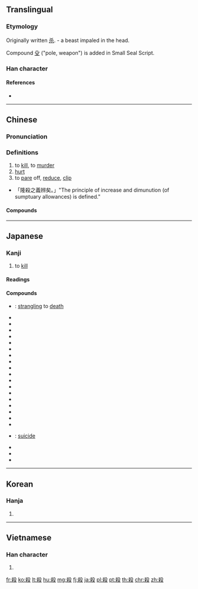 {{also|杀}}
==Translingual==

===Etymology===
Originally written [[杀]]. {{liushu|p}} - a beast impaled in the head.

Compound [[殳]] ("pole, weapon") is added in Small Seal Script.

===Han character===
{{Han char|rn=79|rad=殳|as=07|sn=11|four=47947|canj=KCHNE,KDHNE|ids=⿰杀殳}}

====References====
* {{Han ref|kx=0585.110|dkj=16638|dj=0978.050|hdz=32157.010|uh=6BBA|ud=27578|bh=B1FE|bd=45566}}

----

==Chinese==
{{zh-forms|s=杀}}

===Pronunciation===
{{zh-pron
|m=shā
|ma=
|c=saat3
|h=pfs=sat
|mn=sat
|w=4saq
|mc=y
|oc=y
|cat=v
}}

===Definitions===
{{zh-hanzi}}

# to [[kill]], to [[murder]]
# [[hurt]]
# to [[pare]] off, [[reduce]], [[clip]]
* 「隆殺之義辨矣。」"The principle of increase and dimunution (of sumptuary allowances) is defined."

====Compounds====
{{der5
|{{zh-l|殺場}}
|{{zh-l|殺蟲藥}}
|{{zh-l|殺敵致果}}
|{{zh-l|殺伐}}
|{{zh-l|殺風景}}
|{{zh-l|殺害}}
|{{zh-l|殺機}}
|{{zh-l|殺雞取卵}}
|{{zh-l|殺雞嚇猴}}
|{{zh-l|殺價}}
|{{zh-l|殺戒}}
|{{zh-l|殺菌}}
|{{zh-l|殺戮}}
|{{zh-l|殺掠}}
|{{zh-l|殺碁}}
|{{zh-l|殺氣}}
|{{zh-l|殺青}}
|{{zh-l|殺人不見血}}
|{{zh-l|殺人不眨眼}}
|{{zh-l|殺人越貨}}
|{{zh-l|殺傷}}
|{{zh-l|殺身}}
|{{zh-l|殺身成仁}}
|{{zh-l|殺生}}
|{{zh-l|殺手}}
|{{zh-l|殺手锏}}
|{{zh-l|殺死}}
|{{zh-l|殺頭}}
|{{zh-l|殺一儆百}}
|{{zh-l|殺一警百}}
}}

{{zh-cat|Elementary|Death}}

----

==Japanese==

===Kanji===
{{ja-kanji|grade=4|rs=殳07}}

# to [[kill]]

====Readings====
{{ja-readings
|goon=[[せい]] (sei) {{non-joyo-reading}}, [[せち]] (sechi) {{non-joyo-reading}}, [[せつ]] (setsu)
|kanon=[[さい]] (sai), [[さつ]] (satsu)
|kanyoon=[[さつ]] (satsu)
|kun=[[ころす|ころ.す]] ({{ja-l|殺す}}, koro.su), [[そぐ|そ.ぐ]] ({{ja-l|殺ぐ}}, so.gu)
}}

====Compounds====
{{der-top|Compounds}}
* {{ja-r|縊殺|いさつ}}: [[strangling]] to [[death]]
* {{ja-r|虐殺|ぎゃくさつ}}
* {{ja-r|人殺し|ひとごろし}}
* {{ja-r|殺人|さつじん}}
* {{ja-r|殺害|さつがい}}
* {{ja-r|殺気|さっき}}
* {{ja-r|殺菌|さっきん}}
* {{ja-r|殺傷|さっしょう}}
* {{ja-r|殺身|さっしん}}
* {{ja-r|殺生|せっしょう}}
* {{ja-r|殺青|さっせい}}
* {{ja-r|殺節|さっせつ}}
* {{ja-r|殺到|さっとう}}
* {{ja-r|殺伐|さつばつ}}
* {{ja-r|殺風景|さっぷうけい}}
* {{ja-r|殺戮|さつりく}}
* {{ja-r|殺略|さつりゃく}}
* {{ja-r|殺陣|さつじん}}
* {{ja-r|刺殺|しさつ}}
* {{ja-r|自殺|じさつ}}: [[suicide]]
* {{ja-r|相殺|そうさい}}
* {{ja-r|他殺|たさつ}}
* {{ja-r|抹殺|まっさつ}}
{{der-bottom}}

----

==Korean==

===Hanja===
{{ko-hanja|hangeul=[[살]], [[쇠]]|eumhun=|mr=sal, soe|y=sal, soy}}

# {{defn|lang=ko|sort=殳07}}

----

==Vietnamese==

===Han character===
{{vi-hantu|[[sát]], [[sái]], [[sít]], [[sịt]], [[sướt]], [[sét]], [[sượt]]|rs=殳07}}

# {{defn|lang=vi|sort=殳07}}

[[fr:殺]]
[[ko:殺]]
[[lt:殺]]
[[hu:殺]]
[[mg:殺]]
[[fj:殺]]
[[ja:殺]]
[[pl:殺]]
[[pt:殺]]
[[th:殺]]
[[chr:殺]]
[[zh:殺]]
